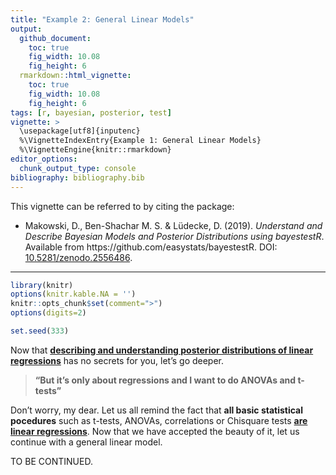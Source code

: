```yaml
---
title: "Example 2: General Linear Models"
output: 
  github_document:
    toc: true
    fig_width: 10.08
    fig_height: 6
  rmarkdown::html_vignette:
    toc: true
    fig_width: 10.08
    fig_height: 6
tags: [r, bayesian, posterior, test]
vignette: >
  \usepackage[utf8]{inputenc}
  %\VignetteIndexEntry{Example 1: General Linear Models}
  %\VignetteEngine{knitr::rmarkdown}
editor_options: 
  chunk_output_type: console
bibliography: bibliography.bib
---
```


This vignette can be referred to by citing the package:

- Makowski, D., Ben-Shachar M. S. \& Lüdecke, D. (2019). *Understand and Describe Bayesian Models and Posterior Distributions using bayestestR*. Available from https://github.com/easystats/bayestestR. DOI: [10.5281/zenodo.2556486](https://zenodo.org/record/2556486).

---

```r
library(knitr)
options(knitr.kable.NA = '')
knitr::opts_chunk$set(comment=">")
options(digits=2)

set.seed(333)
```


Now that [**describing and understanding posterior distributions of linear regressions**](https://easystats.github.io/bayestestR/articles/example1_LM.html) has no secrets for you, let's go deeper.

> **"But it's only about regressions and I want to do ANOVAs and t-tests"**

Don't worry, my dear. Let us all remind the fact that **all basic statistical pocedures** such as t-tests, ANOVAs, correlations or Chisquare tests [**are linear regressions**](https://lindeloev.github.io/tests-as-linear/). Now that we have accepted the beauty of it, let us continue with a general linear model.


TO BE CONTINUED.